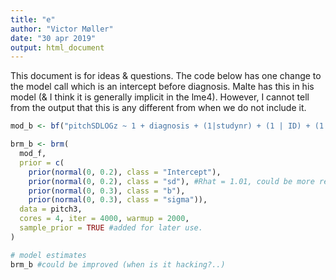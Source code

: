 ```yaml
---
title: "e"
author: "Victor Møller"
date: "30 apr 2019"
output: html_document
---
```


This document is for ideas & questions. 
The code below has one change to the model call which is an intercept 
before diagnosis. Malte has this in his model (& I think it is generally implicit in the lme4). However, I cannot tell from the output that this is any different from when we do not include it. 

```r
mod_b <- bf("pitchSDLOGz ~ 1 + diagnosis + (1|studynr) + (1 | ID) + (1|trial)")

brm_b <- brm(
  mod_f, 
  prior = c(
    prior(normal(0, 0.2), class = "Intercept"),
    prior(normal(0, 0.2), class = "sd"), #Rhat = 1.01, could be more regularizing.
    prior(normal(0, 0.3), class = "b"),
    prior(normal(0, 0.3), class = "sigma")),
  data = pitch3, 
  cores = 4, iter = 4000, warmup = 2000,
  sample_prior = TRUE #added for later use. 
)

# model estimates 
brm_b #could be improved (when is it hacking?..) 

```

